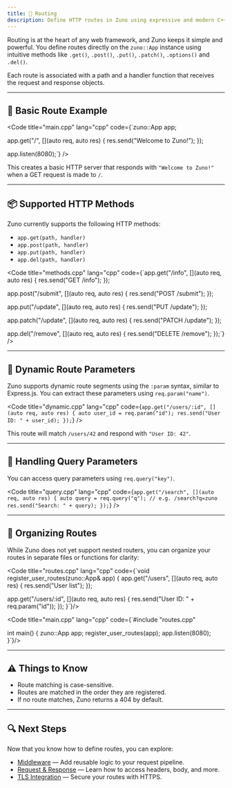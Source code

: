 ```yaml
---
title: 📍 Routing
description: Define HTTP routes in Zuno using expressive and modern C++ syntax.
---
```



Routing is at the heart of any web framework, and Zuno keeps it simple and powerful. You define routes directly on the `zuno::App` instance using intuitive methods like `.get()`, `.post()`, `.put()`, `.patch()`, `.options()` and `.del()`.

Each route is associated with a path and a handler function that receives the request and response objects.

---

## 🧭 Basic Route Example

<Code title="main.cpp" lang="cpp" code={`zuno::App app;

app.get("/", [](auto req, auto res) {
  res.send("Welcome to Zuno!");
});

app.listen(8080);`} />

This creates a basic HTTP server that responds with `"Welcome to Zuno!"` when a GET request is made to `/`.

---

## 📦 Supported HTTP Methods

Zuno currently supports the following HTTP methods:

- `app.get(path, handler)`
- `app.post(path, handler)`
- `app.put(path, handler)`
- `app.del(path, handler)`

<Code title="methods.cpp" lang="cpp" code={`app.get("/info", [](auto req, auto res) {
  res.send("GET /info");
});

app.post("/submit", [](auto req, auto res) {
  res.send("POST /submit");
});

app.put("/update", [](auto req, auto res) {
  res.send("PUT /update");
});

app.patch("/update", [](auto req, auto res) {
  res.send("PATCH /update");
});

app.del("/remove", [](auto req, auto res) {
  res.send("DELETE /remove");
});`} />

---

## 🧠 Dynamic Route Parameters

Zuno supports dynamic route segments using the `:param` syntax, similar to Express.js. You can extract these parameters using `req.param("name")`.

<Code title="dynamic.cpp" lang="cpp" code={`app.get("/users/:id", [](auto req, auto res) {
  auto user_id = req.param("id");
  res.send("User ID: " + user_id);
});`} />

This route will match `/users/42` and respond with `"User ID: 42"`.

---

## 🧪 Handling Query Parameters

You can access query parameters using `req.query("key")`.

<Code title="query.cpp" lang="cpp" code={`app.get("/search", [](auto req, auto res) {
  auto query = req.query("q"); // e.g. /search?q=zuno
  res.send("Search: " + query);
});`} />

---

## 🧰 Organizing Routes

While Zuno does not yet support nested routers, you can organize your routes in separate files or functions for clarity:

<Code title="routes.cpp" lang="cpp" code={`void register_user_routes(zuno::App& app) {
  app.get("/users", [](auto req, auto res) {
    res.send("User list");
  });

  app.get("/users/:id", [](auto req, auto res) {
    res.send("User ID: " + req.param("id"));
  });
}`}/>

<Code title="main.cpp" lang="cpp" code={`#include "routes.cpp"

int main() {
  zuno::App app;
  register_user_routes(app);
  app.listen(8080);
}`}/>

---

## ⚠️ Things to Know

- Route matching is case-sensitive.
- Routes are matched in the order they are registered.
- If no route matches, Zuno returns a 404 by default.

---

## 🔍 Next Steps

Now that you know how to define routes, you can explore:

- [Middleware](/middleware) — Add reusable logic to your request pipeline.
- [Request & Response](/request-response) — Learn how to access headers, body, and more.
- [TLS Integration](/tls) — Secure your routes with HTTPS.
